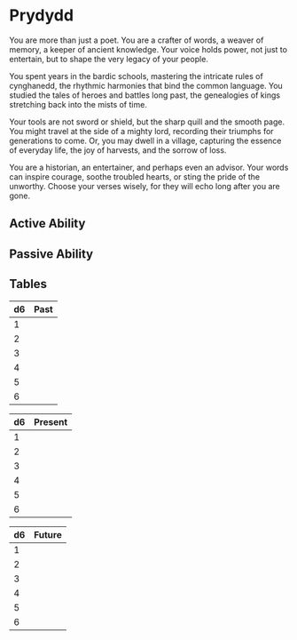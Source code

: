 # Prydydd

You are more than just a poet. You are a crafter of words, a weaver of memory, a keeper of ancient knowledge. Your voice holds power, not just to entertain, but to shape the very legacy of your people.

You spent years in the bardic schools, mastering the intricate rules of cynghanedd, the rhythmic harmonies that bind the common language. You studied the tales of heroes and battles long past, the genealogies of kings stretching back into the mists of time.

Your tools are not sword or shield, but the sharp quill and the smooth page. You might travel at the side of a mighty lord, recording their triumphs for generations to come. Or, you may dwell in a village, capturing the essence of everyday life, the joy of harvests, and the sorrow of loss.

You are a historian, an entertainer, and perhaps even an advisor. Your words can inspire courage, soothe troubled hearts, or sting the pride of the unworthy.  Choose your verses wisely, for they will echo long after you are gone.

## Active Ability

## Passive Ability

## Tables

|d6| Past|
|-----|-----|
|1| |
|2| |
|3| |
|4| |
|5| |
|6| |

|d6| Present|
|-----|-----|
|1| |
|2| |
|3| |
|4| |
|5| |
|6| |

|d6| Future|
|-----|-----|
|1| |
|2| |
|3| |
|4| |
|5| |
|6| |

